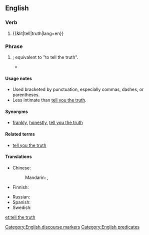 ==English==

===Verb===
{{head|en|verb|head=[[tell]] [[the]] [[truth]]}}

# {{&lit|tell|truth|lang=en}}

===Phrase===
{{head|en|phrase|head=[[tell]] [[the]] [[truth]]}}

# {{context|idiomatic|informal|lang=en}} {{non-gloss definition|Used to positively assert the frank honesty of an associated statement of set of statements}}; equivalent to "to tell the truth".
#* {{quote-book|year=1991|title=Bicycling Through Space and Time|author=Mike Sirota|passage=Then it sneezed. Considering what it was smelling, that was no surprise. '''Tell the truth''', I'd gotten so used to the jof jof dung that I didn't notice it anymore.}}

====Usage notes====
* Used bracketed by punctuation, especially commas, dashes, or parentheses.
* Less intimate than [[tell you the truth]].

====Synonyms====
* {{sense|asserting frank honesty of statement}} [[frankly]], [[honestly]], [[tell you the truth]]

====Related terms====
* [[tell you the truth]]

====Translations====
{{trans-top|asserting frank honest of associated statement}}
* Chinese:
*: Mandarin: {{t+|cmn|老實說|sc=Hani}}, {{t+|cmn|老实说|tr=lǎoshíshuō|sc=Hani}}
* Finnish: {{t|fi|totta puhuen}}
{{trans-mid}}
* Russian: {{t+|ru|че́стно говоря́}}
* Spanish: {{t|es|decir la verdad}}
* Swedish: {{t|sv|ärligt talat}}
{{trans-bottom}}

[[Category:English discourse markers]]
[[Category:English predicates]]

[[et:tell the truth]]